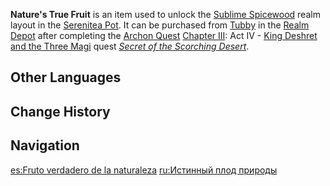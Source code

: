 {{Item Infobox
|id           = 222002
|image        = Item Nature's True Fruit.png
|type         = Consumables
|group        = Realm Layout Unlock Materials
|invCategory  = Precious Items
|quality      = 4
|description  = This fruit, brought as a memento from [[Sumeru]] by the Teapot Traveling Salesman [[Chubby]], gives off a truly marvelous fragrance. Even a whiff of this fruit brings certain images to mind, which you can manipulate via the power of [[Sub-Space Creation]] to recreate the wondrous sights of Sumeru in your Realm Within...
|source1      = [[Realm Depot]] after completing ''[[Secret of the Scorching Desert]]''
}}
'''Nature's True Fruit''' is an item used to unlock the [[Sublime Spicewood]] realm layout in the [[Serenitea Pot]]. It can be purchased from [[Tubby]] in the [[Realm Depot]] after completing the [[Archon Quest]] [[Chapter III]]: Act IV - [[King Deshret and the Three Magi]] quest ''[[Secret of the Scorching Desert]]''.

==Other Languages==
{{Other Languages
|en      = Nature's True Fruit
|zhs     = 「烟林之真果」
|zhs_rm  = "Yānlín zhī Zhēnguǒ"
|zht     = 「煙林之真果」
|zht_rm  = "Yānlín zhī Zhēnguǒ"
|zh_tl   = "True Fruit of the Misty Forest"
|ja      = 「煙林の真果」
|ja_rm   = "Enrin no Shinka"{{Assumed}}
|ja_tl   = "True Fruit of the Misty Forest"
|ko      = 「숲의 참된 열매」
|ko_rm   = "Sup-ui Chamdoen Yeolmae"
|ko_tl   = "Forest's True Fruit"
|es      = Fruto verdadero de la naturaleza
|es_tl   = Nature's True Fruit
|fr      = Vérifruit de la nature
|fr_tl   = Nature's Truefruit
|fr_note = ''Vérifruit'' is a portmanteau of the words {{Lang|mini=1|fr=''véritable''|fr_tl=true}} and {{Lang|mini=1|fr=''fruit''|fr_tl=fruit.}}
|ru      = Истинный плод природы
|ru_tl   = Nature's True Fruit
|th      = ผลไม้จากธรรมชาติที่แท้จริง
|th_rm   = 
|th_tl   = 
|vi      = Hoa Quả Của Rừng Rậm
|vi_tl   = Fruit of the Forest
|de      = „Wahre Frucht des Waldes“
|de_tl   = "True Fruit of the Forest"
|id      = Buah Sejati Kealamian
|id_tl   = Nature's True Fruit
|pt      = Fruto Verdadeiro da Natureza
|pt_tl   = 
|tr      = Doğanın Gerçek Meyvesi
|tr_tl   = 
|it      = Vero frutto della Natura
|it_tl   = 
}}

==Change History==
{{Change History|3.2}}

==Navigation==
{{Precious Navbox|Item}}

[[es:Fruto verdadero de la naturaleza]]
[[ru:Истинный плод природы]]